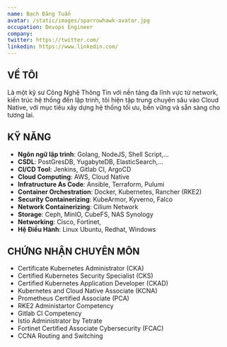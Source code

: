 ```yaml
---
name: Bạch Đăng Tuấn
avatar: /static/images/sparrowhawk-avatar.jpg
occupation: Devops Engineer
company:
twitter: https://twitter.com/
linkedin: https://www.linkedin.com/
---
```


## VỀ TÔI

Là một kỹ sư Công Nghệ Thông Tin với nền tảng đa lĩnh vực từ network, kiến trúc hệ thống đến lập trình, tôi hiện tập trung chuyên sâu vào Cloud Native, với mục tiêu xây dựng hệ thống tối ưu, bền vững và sẵn sàng cho tương lai.

## KỸ NĂNG

- **Ngôn ngữ lập trình**: Golang, NodeJS, Shell Script,...
- **CSDL**: PostGresDB, YugabyteDB, ElasticSearch,...
- **CI/CD Tool**: Jenkins, Gitlab CI, ArgoCD
- **Cloud Computing**: AWS, Cloud Native
- **Infratructure As Code**: Ansible, Terraform, Pulumi
- **Container Orchestration**: Docker, Kubernetes, Rancher (RKE2)
- **Security Containerizing**: KubeArmor, Kyverno, Falco
- **Network Containerizing**: Cilium Network
- **Storage**: Ceph, MinIO, CubeFS, NAS Synology
- **Networking**: Cisco, Fortinet,
- **Hệ Điều Hành**: Linux Ubuntu, Redhat, Windows

## CHỨNG NHẬN CHUYÊN MÔN

- Certificate Kubernetes Administrator (CKA)
- Certified Kubernetes Security Specialist (CKS)
- Certified Kubernetes Application Developer (CKAD)
- Kubernetes and Cloud Native Associate (KCNA)
- Prometheus Certified Associate (PCA)
- RKE2 Administartor Competency
- Gitlab CI Competency
- Istio Administrator by Tetrate
- Fortinet Certified Associate Cybersecurity (FCAC)
- CCNA Routing and Switching
